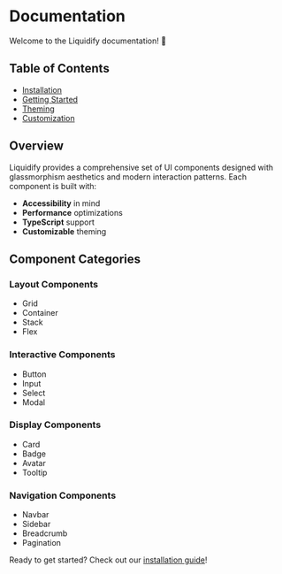 # Documentation

Welcome to the Liquidify documentation! :book:

## Table of Contents

- [Installation](/docs/installation)
- [Getting Started](/docs/getting-started)
- [Theming](/docs/theming)
- [Customization](/docs/customization)

## Overview

Liquidify provides a comprehensive set of UI components designed with glassmorphism aesthetics and modern interaction patterns. Each component is built with:

- **Accessibility** in mind
- **Performance** optimizations
- **TypeScript** support
- **Customizable** theming

## Component Categories

### Layout Components

- Grid
- Container
- Stack
- Flex

### Interactive Components

- Button
- Input
- Select
- Modal

### Display Components

- Card
- Badge
- Avatar
- Tooltip

### Navigation Components

- Navbar
- Sidebar
- Breadcrumb
- Pagination

Ready to get started? Check out our [installation guide](/docs/installation)!
